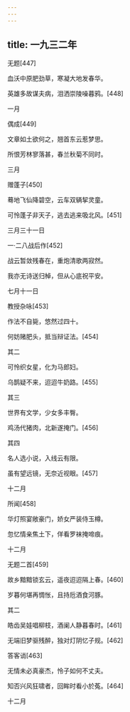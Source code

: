 ```yaml
---
---
---
```

title: 一九三二年
---




无题[447]


血沃中原肥劲草，寒凝大地发春华。

英雄多故谋夫病，泪洒崇陵噪暮鸦。[448]

一月





偶成[449]


文章如土欲何之，翘首东云惹梦思。

所恨芳林寥落甚，春兰秋菊不同时。

三月





赠蓬子[450]


蓦地飞仙降碧空，云车双辆挈灵童。

可怜蓬子非天子，逃去逃来吸北风。[451]

三月三十一日





一·二八战后作[452]


战云暂敛残春在，重炮清歌两寂然。

我亦无诗送归棹，但从心底祝平安。

七月十一日





教授杂咏[453]


作法不自毙，悠然过四十。

何妨赌肥头，抵当辩证法。[454]

其二

可怜织女星，化为马郎妇。

乌鹊疑不来，迢迢牛奶路。[455]

其三

世界有文学，少女多丰臀。

鸡汤代猪肉，北新遂掩门。[456]

其四

名人选小说，入线云有限。

虽有望远镜，无奈近视眼。[457]

十二月





所闻[458]


华灯照宴敞豪门，娇女严装侍玉樽。

忽忆情亲焦土下，佯看罗袜掩啼痕。

十二月





无题二首[459]


故乡黯黯锁玄云，遥夜迢迢隔上春。[460]

岁暮何堪再惆怅，且持卮酒食河豚。

其二

皓齿吴娃唱柳枝，酒阑人静暮春时。[461]

无端旧梦驱残醉，独对灯阴忆子规。[462]





答客诮[463]


无情未必真豪杰，怜子如何不丈夫。

知否兴风狂啸者，回眸时看小於菟。[464]

十二月